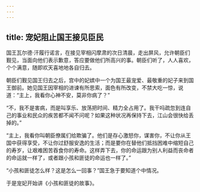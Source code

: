 ```yaml
---
---
---
```

title: 宠妃阻止国王接见臣民
---




国王瓦尔德·汗履行诺言，在接见宰相闪摩肃的次日清晨，走出屏风，允许朝臣们觐见，当面向他们表示歉意，答应要做他们所高兴的事。朝臣们听了，人人喜欢，个个满意，随即欢天喜地地各自归去。

朝臣们觐见国王归去之后，宫中的妃嫔中一个为国王最宠爱、最敬重的妃子来到国王御前。她见国王因宰相的进谏有所思索，面色有所改变，不禁大吃一惊，说道：“主上，我看你心神不安，莫非你病了？”

“不，我不是害病，而是叫享乐、放荡把时间、精力全占用了。我干吗疏忽到连自己的事业和民众的疾苦都不闻不问呢？如果这种状况再保持下去，江山会很快给丢掉的。”

“主上，我看你叫朝臣僚属们给欺骗了。他们是存心激怒你，谋害你，不让你从王国中获得享受，不让你过舒服安逸的生活；而是要你在替他们抵挡困难中缩短自己的寿岁，让艰难困苦吞食你的寿命。这样弄下去，你的命运跟为别人利益而丧命者的命运就一样了，或者跟小孩和匪徒的命运也一样了。”

“小孩和匪徒怎么样？这是怎么一回事？”国王急于要知道个中情况。

于是宠妃开始讲《小孩和匪徒的故事》。